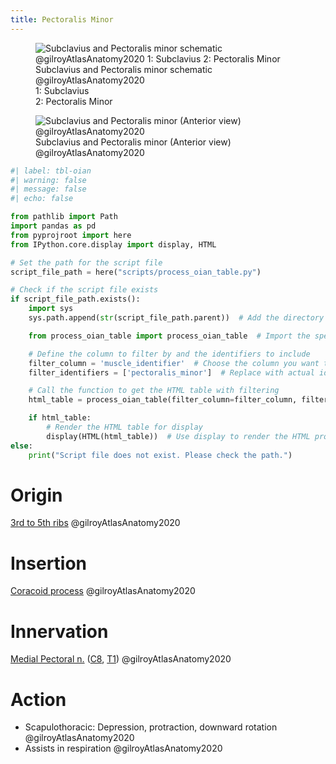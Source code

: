 ```yaml
---
title: Pectoralis Minor
---
```


:::{layout-ncol="2"}
![Subclavius and Pectoralis minor schematic @gilroyAtlasAnatomy2020 </br> 1: Subclavius </br> 2: Pectoralis Minor](/The Archive/Anatomy/Skeletal Muscles/Upper Limb Muscles/Axioappendicular Anterior Muscles/images/gilroyatlas fig25.26a subclavius and pectoralis minor schematic.png)

![Subclavius and Pectoralis minor (Anterior view) @gilroyAtlasAnatomy2020](/The Archive/Anatomy/Skeletal Muscles/Upper Limb Muscles/Axioappendicular Anterior Muscles/images/gilroyatlas fig25.26b subclavius and pectoralis minor.png)
:::

```python
#| label: tbl-oian
#| warning: false
#| message: false
#| echo: false

from pathlib import Path
import pandas as pd
from pyprojroot import here
from IPython.core.display import display, HTML

# Set the path for the script file
script_file_path = here("scripts/process_oian_table.py")

# Check if the script file exists
if script_file_path.exists():
    import sys
    sys.path.append(str(script_file_path.parent))  # Add the directory of the script to the system path

    from process_oian_table import process_oian_table  # Import the specific function

    # Define the column to filter by and the identifiers to include
    filter_column = 'muscle_identifier'  # Choose the column you want to filter by
    filter_identifiers = ['pectoralis_minor']  # Replace with actual identifiers you want to include

    # Call the function to get the HTML table with filtering
    html_table = process_oian_table(filter_column=filter_column, filter_identifiers=filter_identifiers)

    if html_table:
        # Render the HTML table for display
        display(HTML(html_table))  # Use display to render the HTML properly
else:
    print("Script file does not exist. Please check the path.")

```

# Origin {#origin}
[3rd to 5th ribs]({{< var ref-rib-bones.path >}}) @gilroyAtlasAnatomy2020

# Insertion {#insertion}
[Coracoid process]({{< var ref-scapula-bone.path >}}) @gilroyAtlasAnatomy2020

# Innervation {#innervation}
[Medial Pectoral n.]({{< var ref-medial-pectoral-nerve.path >}}) ([C8]({{< var ref-nerve-root.c8 >}}), [T1]({{< var ref-nerve-root.t1 >}})) @gilroyAtlasAnatomy2020

# Action {#action}

- Scapulothoracic: Depression, protraction, downward rotation @gilroyAtlasAnatomy2020
- Assists in respiration @gilroyAtlasAnatomy2020 


